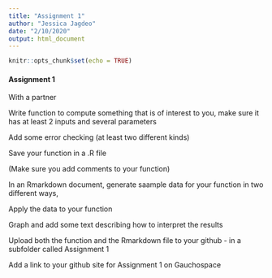 ```yaml
---
title: "Assignment 1"
author: "Jessica Jagdeo"
date: "2/10/2020"
output: html_document
---
```


```r
knitr::opts_chunk$set(echo = TRUE)
```

#### Assignment 1

With a partner

Write function to compute something that is of interest to you, make sure it has at least 2 inputs and several parameters

Add some error checking (at least two different kinds)

Save your function in a .R file

(Make sure you add comments to your function)

In an Rmarkdown document, generate saample data for your function in two different ways,

Apply the data to your function

Graph and add some text describing how to interpret the results

Upload both the function and the Rmarkdown file to your github - in a subfolder called Assignment 1

Add a link to your github site for Assignment 1 on Gauchospace

